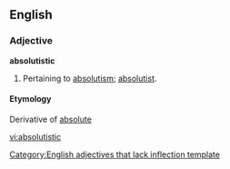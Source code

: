 ==English==

===Adjective===
'''absolutistic'''[[Category:English adjectives that lack inflection template]]

# Pertaining to [[absolutism]]; [[absolutist]].

====Etymology====
{{rfc-level|Etymology not at level 3}}
Derivative of [[absolute]]

[[vi:absolutistic]]